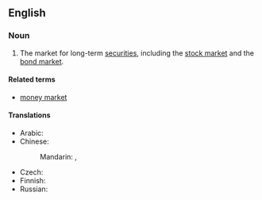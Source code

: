 ==English==
{{wikipedia}}

===Noun===
{{en-noun}}

# {{lb|en|finance}} The market for long-term [[security|securities]], including the [[stock market]] and the [[bond market]].

====Related terms====
* [[money market]]

====Translations====
{{trans-top|market}}
* Arabic: {{t-needed|ar}}
* Chinese:
*: Mandarin: {{t+|cmn|資本市場|sc=Hani}}, {{t+|cmn|资本市场|tr=zīběn shìchǎng|sc=Hani}}
{{trans-mid}}
* Czech: {{t|cs|kapitálový trh|m}}
* Finnish: {{t+|fi|pääomamarkkinat|p}}
* Russian: {{t|ru|ры́нок капита́лов|m|sc=Cyrl}}
{{trans-bottom}}